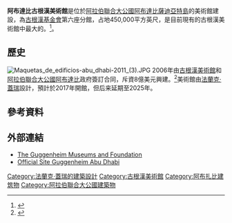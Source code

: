 {{future infrastructure}}
{{noteTA
|G1=地名
|1=zh-hans:古根海姆; zh-hk:古根漢; zh-tw:古根漢;
}}
{{Infobox Modern Building
|image             = 
|name              = 阿布達比古根漢美術館<br><small>Guggenheim Abu Dhabi</small>
|location_country  = {{UAE}}
|location_town     = [[阿布達比|阿布達比]][[薩迪亞特島|薩迪亞特島]]
|owner             = [[古根漢美術館|古根漢美術館]]
|architect         = [[法蘭克·蓋瑞|法蘭克·蓋瑞]]
|client            = 
|construction_start_date = | coordinates         = {{Coord|24|32|22.25|N|54|23|56.25|E|type:landmark|display=inline,title}}
|completion_date   = 2017年（預計）
|cost              = 8億[[美元|美元]]
|structural_system = 
|style             = <!--建築風格-->
}}

'''阿布達比古根漢美術館'''是位於[[阿拉伯聯合大公國|阿拉伯聯合大公國]][[阿布達比|阿布達比]][[薩迪亞特島|薩迪亞特島]]的美術館建設，為[[古根漢基金會|古根漢基金會]]第六座分館，占地450,000平方英尺，是目前現有的古根漢美術館中最大的。<ref>{{Cite web |url=http://www.guggenheim.org/abu-dhabi |title=The Guggenheim Abu Dhabi |access-date=2013-12-15 |archive-date=2016-04-08 |archive-url=https://web.archive.org/web/20160408005533/http://www.guggenheim.org/abu-dhabi |dead-url=no }}</ref>。

== 歷史 ==
[[File:Maquetas_de_edificios-abu_dhabi-2011_(3).JPG|thumb]]
2006年由[[古根漢美術館|古根漢美術館]]和[[阿拉伯聯合大公國|阿拉伯聯合大公國]][[阿布達比|阿布達比]]政府簽訂合同，斥資8億美元興建。<ref>{{Cite web |url=http://mag.chinatimes.com/mag-cnt.aspx?artid=7916 |title=阿布達比古根漢美術館遭藝術家抵制 |access-date=2013-12-15 |archive-url=https://web.archive.org/web/20131215115906/http://mag.chinatimes.com/mag-cnt.aspx?artid=7916 |archive-date=2013-12-15 |dead-url=yes }}</ref>美術館由[[法蘭克·蓋瑞|法蘭克·蓋瑞]]設計，預計於2017年開館，但后来延期至2025年。
== 參考資料 ==
{{Reflist}}

==外部連結==
*[http://www.guggenheim.org The Guggenheim Museums and Foundation] {{Wayback|url=http://www.guggenheim.org/ |date=20110224101858 }}
*[http://www.guggenheim.org/guggenheim-foundation/architecture/abu-dhabi Official Site Guggenheim Abu Dhabi] {{Wayback|url=http://www.guggenheim.org/guggenheim-foundation/architecture/abu-dhabi |date=20160410144723 }}

{{Frank Gehry}}

[[Category:法蘭克·蓋瑞的建築設計|Category:法蘭克·蓋瑞的建築設計]]
[[Category:古根漢美術館|Category:古根漢美術館]]
[[Category:阿布扎比建筑物|Category:阿布扎比建筑物]]
[[Category:阿拉伯聯合大公國建築物|Category:阿拉伯聯合大公國建築物]]